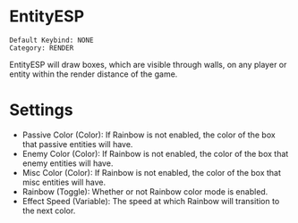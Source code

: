 # EntityESP

```
Default Keybind: NONE
Category: RENDER
```

EntityESP will draw boxes, which are visible through walls, on any player or entity within the render distance of the game.

# Settings
 - Passive Color (Color): If Rainbow is not enabled, the color of the box that passive entities will have.
 - Enemy Color (Color): If Rainbow is not enabled, the color of the box that enemy entities will have.
 - Misc Color (Color): If Rainbow is not enabled, the color of the box that misc entities will have.
 - Rainbow (Toggle): Whether or not Rainbow color mode is enabled.
 - Effect Speed (Variable): The speed at which Rainbow will transition to the next color.